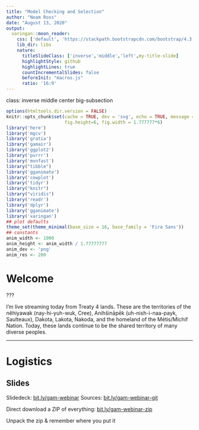```yaml
---
title: "Model Checking and Selection"
author: "Noam Ross"
date: "August 13, 2020"
output:
  xaringan::moon_reader:
    css: ['default', 'https://stackpath.bootstrapcdn.com/bootstrap/4.3.1/css/bootstrap.min.css', 'slides.css']
    lib_dir: libs
    nature:
      titleSlideClass: ['inverse','middle','left',my-title-slide]
      highlightStyle: github
      highlightLines: true
      countIncrementalSlides: false
      beforeInit: "macros.js"
      ratio: '16:9'
---
```

class: inverse middle center big-subsection

```r
options(htmltools.dir.version = FALSE)
knitr::opts_chunk$set(cache = TRUE, dev = 'svg', echo = TRUE, message = FALSE, warning = FALSE,
                      fig.height=6, fig.width = 1.777777*6)
library('here')
library('mgcv')
library('gratia')
library('gamair')
library('ggplot2')
library('purrr')
library('mvnfast')
library("tibble")
library('gganimate')
library('cowplot')
library('tidyr')
library("knitr")
library("viridis")
library('readr')
library('dplyr')
library('gganimate')
library('xaringan')
## plot defaults
theme_set(theme_minimal(base_size = 16, base_family = 'Fira Sans'))
## constants
anim_width <- 1000
anim_height <- anim_width / 1.77777777
anim_dev <- 'png'
anim_res <- 200
```

# Welcome

???

I'm live streaming today from Treaty 4 lands. These are the territories of the nêhiyawak (nay-hi-yuh-wuk, Cree), Anihšināpēk (uh-nish-i-naa-payk, Saulteaux), Dakota, Lakota, Nakoda, and the homeland of the Métis/Michif Nation. Today, these lands continue to be the shared territory of many diverse peoples.

---

# Logistics

## Slides

Slidedeck: [bit.ly/gam-webinar](https://bit.ly/gam-webinar)
Sources: [bit.ly/gam-webinar-git](https://bit.ly/gam-webinar-git)

Direct download a ZIP of everything: [bit.ly/gam-webinar-zip](https://bit.ly/gam-webinar-zip)

Unpack the zip & remember where you put it
